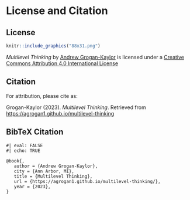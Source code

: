 # License and Citation {.unnumbered}

## License

```r

knitr::include_graphics("88x31.png")

```


*Multilevel Thinking* by [Andrew Grogan-Kaylor](https://agrogan1.github.io/) is licensed under a [Creative Commons Attribution 4.0 International License](http://creativecommons.org/licenses/by/4.0/)

## Citation

For attribution, please cite as:

Grogan-Kaylor (2023). *Multilevel Thinking*. Retrieved from [https://agrogan1.github.io/multilevel-thinking](https://agrogan1.github.io/multilevel-thinking)

## BibTeX Citation

```verbatim
#| eval: FALSE
#| echo: TRUE

@book{,
   author = {Andrew Grogan-Kaylor},
   city = {Ann Arbor, MI},
   title = {Multilevel Thinking},
   url = {https://agrogan1.github.io/multilevel-thinking/},
   year = {2023},
}

```












